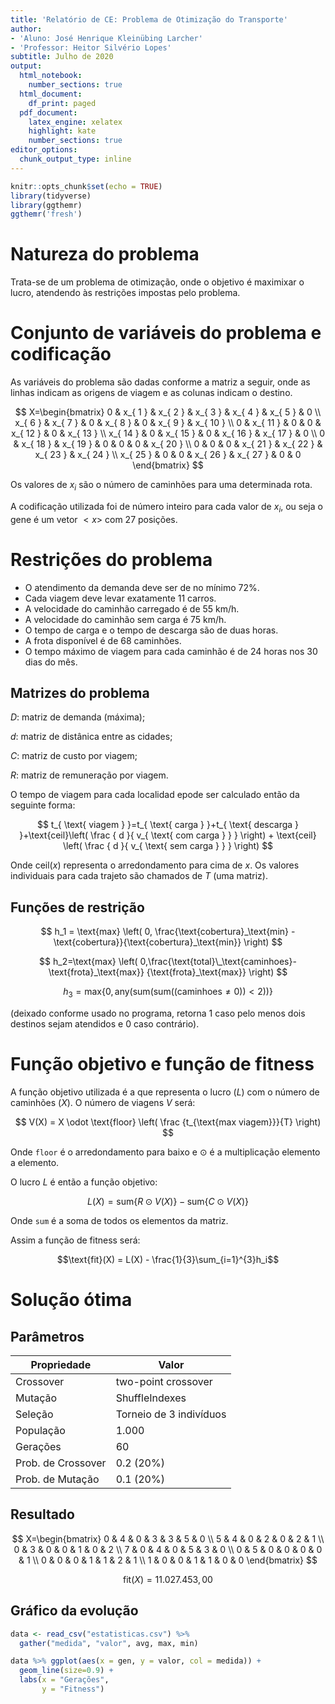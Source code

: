 ```yaml
---
title: 'Relatório de CE: Problema de Otimização do Transporte'
author:
- 'Aluno: José Henrique Kleinübing Larcher'
- 'Professor: Heitor Silvério Lopes'
subtitle: Julho de 2020
output:
  html_notebook:
    number_sections: true
  html_document:
    df_print: paged
  pdf_document:
    latex_engine: xelatex
    highlight: kate
    number_sections: true
editor_options: 
  chunk_output_type: inline
---
```


```r
knitr::opts_chunk$set(echo = TRUE)
library(tidyverse)
library(ggthemr)
ggthemr('fresh')
```

# Natureza do problema

Trata-se de um problema de otimização, onde o objetivo é maximixar o lucro, atendendo às restrições impostas pelo problema.

# Conjunto de variáveis do problema e codificação

As variáveis do problema são dadas conforme a matriz a seguir, onde as linhas indicam as origens de viagem e as colunas indicam o destino.

$$ X=\begin{bmatrix} 0 & x_{ 1 } & x_{ 2 } & x_{ 3 } & x_{ 4 } & x_{ 5 } & 0 \\ x_{ 6 } & x_{ 7 } & 0 & x_{ 8 } & 0 & x_{ 9 } & x_{ 10 } \\ 0 & x_{ 11 } & 0 & 0 & x_{ 12 } & 0 & x_{ 13 } \\ x_{ 14 } & 0 & x_{ 15 } & 0 & x_{ 16 } & x_{ 17 } & 0 \\ 0 & x_{ 18 } & x_{ 19 } & 0 & 0 & 0 & x_{ 20 } \\ 0 & 0 & 0 & x_{ 21 } & x_{ 22 } & x_{ 23 } & x_{ 24 } \\ x_{ 25 } & 0 & 0 & x_{ 26 } & x_{ 27 } & 0 & 0 \end{bmatrix} $$

Os valores de $x_i$ são o número de caminhões para uma determinada rota.

A codificação utilizada foi de número inteiro para cada valor de $x_i$, ou seja o gene é um vetor $<x>$ com 27 posições.

# Restrições do problema

* O atendimento da demanda deve ser de no mínimo 72%.
* Cada viagem deve levar exatamente 11 carros.
* A velocidade do caminhão carregado é de 55 km/h.
* A velocidade do caminhão sem carga é 75 km/h.
* O tempo de carga e o tempo de descarga são de duas horas.
* A frota disponível é de 68 caminhões.
* O tempo máximo de viagem para cada caminhão é de 24 horas nos 30 dias do mês.

## Matrizes do problema

$D$: matriz de demanda (máxima);

$d$: matriz de distânica entre as cidades;

$C$: matriz de custo por viagem;

$R$: matriz de remuneração por viagem.

O tempo de viagem para cada localidad epode ser calculado então da seguinte forma:

$$ t_{ \text{ viagem } }=t_{ \text{ carga } }+t_{ \text{ descarga } }+\text{ceil}\left( \frac { d }{ v_{ \text{ com carga } } }  \right) + \text{ceil} \left( \frac { d }{ v_{ \text{ sem carga } } }  \right)   $$

Onde $\text{ceil}(x)$ representa o arredondamento para cima de $x$. Os valores individuais para cada trajeto são chamados de $T$ (uma matriz).

## Funções de restrição

$$
h_1 = \text{max} \left( 0, \frac{\text{cobertura}_\text{min} - \text{cobertura}}{\text{cobertura}_\text{min}} \right)
$$

$$
h_2=\text{max} \left( 0,\frac{\text{total}\_\text{caminhoes}-\text{frota}_\text{max}} {\text{frota}_\text{max}} \right)
$$


$$h_3= \text{max}\{0, \text{any}(\text{sum}(\text{sum}((\text{caminhoes} \ne 0) ) < 2)) \}$$

(deixado conforme usado no programa, retorna 1 caso pelo menos dois destinos sejam atendidos e 0 caso contrário).


# Função objetivo e função de fitness

A função objetivo utilizada é a que representa o lucro ($L$) com o número de caminhões ($X$). O número de viagens $V$ será:

$$ V(X) = X \odot \text{floor} \left( \frac {t_{\text{max viagem}}}{T} \right) $$

Onde `floor` é o arredondamento para baixo e $\odot$ é a multiplicação elemento a elemento.

O lucro $L$ é então a função objetivo:

$$ L(X) = \text{sum}\{R \odot V(X)\} - \text{sum}\{C \odot V(X)\}  $$

Onde `sum` é a soma de todos os elementos da matriz.

Assim a função de fitness será:

$$\text{fit}(X) = L(X) - \frac{1}{3}\sum_{i=1}^{3}h_i$$


# Solução ótima

## Parâmetros

| Propriedade        | Valor                   |
|--------------------|-------------------------|
| Crossover          | two-point crossover     |
| Mutação            | ShuffleIndexes          |
| Seleção            | Torneio de 3 indivíduos |
| População          | 1.000                   |
| Gerações           | 60                      |
| Prob. de Crossover | 0.2 (20%)               |
| Prob. de Mutação   | 0.1 (20%)               |

## Resultado

$$ X=\begin{bmatrix} 
0 & 4 & 0 & 3 & 3 & 5 & 0 \\
5 & 4 & 0 & 2 & 0 & 2 & 1 \\
0 & 3 & 0 & 0 & 1 & 0 & 2 \\
7 & 0 & 4 & 0 & 5 & 3 & 0 \\
0 & 5 & 0 & 0 & 0 & 0 & 1 \\
0 & 0 & 0 & 1 & 1 & 2 & 1 \\
1 & 0 & 0 & 1 & 1 & 0 & 0
\end{bmatrix} $$

$$ \text{fit}(X) = 11.027.453,00  $$

## Gráfico da evolução

```r

data <- read_csv("estatisticas.csv") %>%
  gather("medida", "valor", avg, max, min)

data %>% ggplot(aes(x = gen, y = valor, col = medida)) +
  geom_line(size=0.9) +
  labs(x = "Gerações",
       y = "Fitness") 
```
